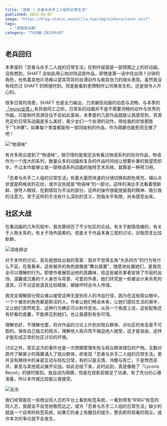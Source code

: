 ```yaml
---
title: "观影 | 忍者与杀手二人组的日常生活"
published: 2025-05-07
image: "https://blog-static.xeonzilla.top/img/ninkoro/cover.avif"
tags:
  - "漫画改动画"
category: "TV动画-2025年4月"
---
```


## 老兵回归

本季度的「忍者与杀手二人组的日常生活」在制作层面是一部预期之上的好动画。没有想到，SHAFT 会如此用心地对待这部作品，即使是第一话中仅出场 1 分钟的角色，也有着其他片场难以望其项背的丝滑动作与极具张力的镜头表现。虽然我没有经历过 SHAFT 的辉煌时刻，但是能看到老牌制作公司焕发生机，还是很令人开心的。

很多日常的场景，SHAFT 也是全力输出，力求展现动画的动态与流畅，与本季的[「mono女孩」](/posts/mono/)有异曲同工之妙。日常系的动画并不是不需要流畅的动作与优秀的作画，只是制作资源往往不会如此富裕，本季度的几部作品就能让我感受到，资源充足的日常系动画是多么美好，美少女们一个丝滑的动作，带给我的欢愉更胜于“飞冲爆”。如果每个季度都能有一部同级别的作品，作为萌豚也能死而无憾了吧！

![“物语味”](https://blog-static.xeonzilla.top/img/ninkoro/01.avif "“物语味”")

有许多观众提到了“物语味”，很可惜的是我还没有看过物语系列的任何作品，物语作为一个庞大的系列，数量众多的动画和复杂的作品时间线让想要补番的我望而却步。不过本作能够让我一窥物语系列动画的独特艺术风格，就算是一种预习吧。

「忍者与杀手二人组的日常生活」有着大量而快速的分镜切换和颜色填充，辅以点状或是网格状的花纹，或许这些就是“物语味”的一部分。这样的演出手法看着很新鲜、很夺人眼球，在剧情较为平淡的部分，这样的操作很能提振我的精神、吸引我的注意力。至于这样的手法有什么深刻的含义，恕我水平有限，尚未感受出来。

## 社区大战

在看动画的几年历程中，我也算经历了不少社区的论战，有关于剧情改编的，有关于人物关系的，有关于场外因素的。但是关于作品本身三观的讨论，对我而言比较新鲜。

![深夜拜访](https://blog-static.xeonzilla.top/img/ninkoro/02.avif "深夜拜访")

对于本作的讨论，首先我想给出我的答案：我并不觉得主角“大杀四方”的行为有什么不妥。在我看来，这些被杀的角色就像是“舞台装置”，随意地处置她们，是我完全可以理解的行为。即使作者展现出他的恶趣味，给这些被杀害者安排了华丽的出场、温馨或沉重的个人身世与背景、可爱的外表，她们终究是一些被设计来杀死的道具，只不过这些道具比较精致，被破坏时会令人怜惜。

我完全理解部分观众难以接受这种无差别杀人的冷血行径，因为在这些观众眼中，一个个被杀的角色都是鲜活的人。作者让她们畅谈未来，让她们感叹生活的艰辛，又让她们突然死去，这种行为确实可以称作恶劣。从另一个角度上说，这些配角还有好看的皮囊，不能再见到她们，也让我感到有些可惜。

理解也好，不理解也罢，将对作品的讨论上升到对观众群体、对社区的攻击是不可取的。保有自己独立的观点，理解他人观点而不强迫他人接受，这才是自由，这样才能形成正常的社区讨论的环境。

讨论之外，其实这次的事件也是一次预期管理失败与观众群体错位的产物。无数对原作了解甚少的萌豚涌入了观众群体，却发现「忍者与杀手二人组的日常生活」里并没有期待中的亲密互动与轻松日常，有的只是无情、冷酷与死亡，于是愤而恶评，甚至与其他观众展开论战。如此总结下来，此时此刻，真是像极了「Lycoris Recoil」的彼时彼刻。我自诩为萌豚，但是在观影前做足了功课，有了充分的心理准备，所以本作就比较能让我接受。

![反杀](https://blog-static.xeonzilla.top/img/ninkoro/03.avif "反杀")

我们经常能在一些商业同人志的平台上看到标签系统，一看到带有“R18G”标签的同人志，我就会不自觉地敬而远之。或许「忍者与杀手二人组的日常生活」缺少的就是一个自带的标签系统，如果它的身上有醒目的提示，警告即将观看的观众，或许本次的争论就不会发生。
